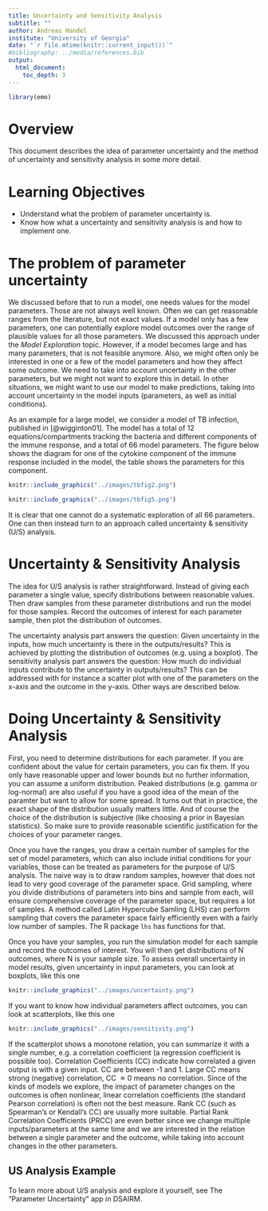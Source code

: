 ```yaml
---
title: Uncertainty and Sensitivity Analysis
subtitle: ""
author: Andreas Handel
institute: "University of Georgia"
date: "`r file.mtime(knitr::current_input())`"
#bibliography: ../media/references.bib
output: 
  html_document:
    toc_depth: 3
---
```


```r
library(emo)
```


# Overview
This document describes the idea of parameter uncertainty and the method of uncertainty and sensitivity analysis in some more detail.

# Learning Objectives
* Understand what the problem of parameter uncertainty is.
* Know how what a uncertainty and sensitivity analysis is and how to implement one.


# The problem of parameter uncertainty

We discussed before that to run a model, one needs values for the model parameters. Those are not always well known. Often we can get reasonable ranges from the literature, but not exact values. If a model only has a few parameters, one can potentially explore model outcomes over the range of plausible values for all those parameters. We discussed this approach under the _Model Exploration_ topic. However, if a model becomes large and has many parameters, that is not feasible anymore. Also, we might often only be interested in one or a few of the model parameters and how they affect some outcome. We need to take into account uncertainty in the other parameters, but we might not want to explore this in detail. In other situations, we might want to use our model to make predictions, taking into account uncertainty in the model inputs (parameters, as well as initial conditions). 


As an example for a large model, we consider a model of TB infection, published in [@wigginton01]. The model has a total of 12 equations/compartments tracking the bacteria and different components of the immune response, and a total of 66 model parameters. The figure below shows the diagram for one of the cytokine component of the immune response included in the model, the table shows the parameters for this component. 

```r
knitr::include_graphics("../images/tbfig2.png")
```


```r
knitr::include_graphics("../images/tbfig5.png")
```

It is clear that one cannot do a systematic exploration of all 66 parameters. One can then instead turn to an approach called uncertainty & sensitivity (U/S) analysis. 

# Uncertainty & Sensitivity Analysis

The idea for U/S analysis is rather straightforward. Instead of giving each parameter a single value, specify distributions between reasonable values. Then draw samples from these parameter distributions and run the model for those samples. Record the outcomes of interest for each parameter sample, then plot the distribution of outcomes.

The uncertainty analysis part answers the question: Given uncertainty in the inputs, how much uncertainty is there in the outputs/results? This is achieved by plotting the distribution of outcomes (e.g. using a boxplot). The sensitivity analysis part answers the question: How much do individual inputs contribute to the uncertainty in outputs/results? This can be addressed with for instance a scatter plot with one of the parameters on the x-axis and the outcome in the y-axis. Other ways are described below.



# Doing Uncertainty & Sensitivity Analysis
First, you need to determine distributions for each parameter. If you are confident about the value for certain parameters, you can fix them. If you only have reasonable upper and lower bounds but no further information, you can assume a uniform distribution. Peaked distributions (e.g. gamma or log-normal) are also useful if you have a good idea of the mean of the paramter but want to allow for some spread. It turns out that in practice, the exact shape of the distribution usually matters little. And of course the choice of the distribution is subjective (like choosing a prior in Bayesian statistics). So make sure to provide reasonable scientific justification for the choices of your parameter ranges.

Once you have the ranges, you draw a certain number of samples for the set of model parameters, which can also include initial conditions for your variables, those can be treated as parameters for the purpose of U/S analysis. The naive way is to draw random samples, however that does not lead to very good coverage of the parameter space. Grid sampling, where you divide distributions of parameters into bins and sample from each, will ensure comprehensive coverage of the parameter space, but requires a lot of samples. A method called Latin Hypercube Samling (LHS) can perform sampling that covers the parameter space fairly efficiently even with a fairly low number of samples. The R package `lhs` has functions for that. 

Once you have your samples, you run the simulation model for each sample and record the outcomes of interest. You will then get distributions of N outcomes, where N is your sample size. To assess overall uncertainty in model results, given uncertainty in input parameters, you can look at boxplots, like this one


```r
knitr::include_graphics("../images/uncertainty.png")
```

If you want to know how individual parameters affect outcomes, you can look at scatterplots, like this one


```r
knitr::include_graphics("../images/sensitivity.png")
```

If the scatterplot shows a monotone relation, you can summarize it with a single number, e.g. a correlation coefficient (a regression coefficient is possible too). Correlation Coefficients (CC) indicate how correlated a given output is with a given input. CC are between -1 and 1. Large CC means strong (negative) correlation, CC $\approx 0$ means no correlation. Since of the kinds of models we explore, the impact of parameter changes on the outcomes is often nonlinear, linear correlation coefficients (the standard Pearson correlation) is often not the best measure. Rank CC (such as Spearman's or Kendall's CC) are usually more suitable. Partial Rank Correlation Coefficients (PRCC) are even better since we change multiple inputs/parameters at the same time and we are interested in the relation between a single parameter and the outcome, while taking into account changes in the other parameters.

## US Analysis Example
To learn more about U/S analysis and explore it yourself, see The "Parameter Uncertainty" app in DSAIRM.

